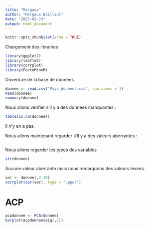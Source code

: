 ```yaml
---
title: "Margaux"
author: "Margaux Bailleul"
date: "2023-03-23"
output: html_document
---
```


```r
knitr::opts_chunk$set(echo = TRUE)
```

Chargement des librairies

```r
library(ggplot2)
library(leaflet)
library(corrplot)
library(FactoMineR)
```

Ouverture de la base de données 

```r
donnee <- read.csv("Pays_donnees.csv", row.names = 1)
head(donnee)
summary(donnee)
```

Nous allons vérifier s'il y a des données manquantes : 

```r
table(is.na(donnee))
```

Il n'y en a pas. 

Nous allons maintenant regarder s'il y a des valeurs aberrantes : 

```r

```

Nous allons regarder les types des variables 

```r
str(donnee)
```

Aucune valeur aberrante mais nous remarquons des valeurs leviers. 

```r
var <- donnee[,2:10]
corrplot(cor(var), type = "upper")
```

# ACP

```r
acpdonnee <- PCA(donnee)
barplot(acpdonnee$eig[,2])
```











